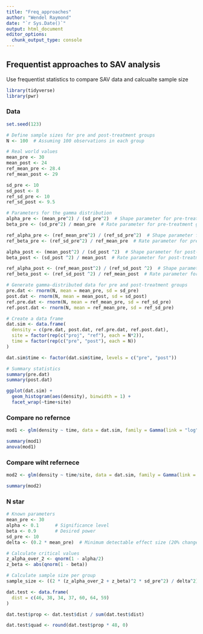 ```yaml
---
title: "Freq_approaches"
author: "Wendel Raymond"
date: "`r Sys.Date()`"
output: html_document
editor_options: 
  chunk_output_type: console
---
```

## Frequentist approaches to SAV analysis
Use frequentist statistics to compare SAV data and calcualte sample size

```r
library(tidyverse)
library(pwr)
```

### Data

```r
set.seed(123)

# Define sample sizes for pre and post-treatment groups
N <- 100  # Assuming 100 observations in each group

# Real world values
mean_pre <- 30
mean_post <- 24
ref_mean_pre <- 28.4
ref_mean_post <- 29

sd_pre <- 10
sd_post <- 8
ref_sd_pre <- 10
ref_sd_post <- 9.5

# Parameters for the gamma distribution
alpha_pre <- (mean_pre^2) / (sd_pre^2)  # Shape parameter for pre-treatment group
beta_pre <- (sd_pre^2) / mean_pre  # Rate parameter for pre-treatment group

ref_alpha_pre <- (ref_mean_pre^2) / (ref_sd_pre^2)  # Shape parameter for pre-treatment group
ref_beta_pre <- (ref_sd_pre^2) / ref_mean_pre  # Rate parameter for pre-treatment group

alpha_post <- (mean_post^2) / (sd_post ^2)  # Shape parameter for post-treatment group
beta_post <- (sd_post ^2) / mean_post  # Rate parameter for post-treatment group

ref_alpha_post <- (ref_mean_post^2) / (ref_sd_post ^2)  # Shape parameter for post-treatment group
ref_beta_post <- (ref_sd_post ^2) / ref_mean_post  # Rate parameter for post-treatment group

# Generate gamma-distributed data for pre and post-treatment groups
pre.dat <- rnorm(N, mean = mean_pre, sd = sd_pre)
post.dat <- rnorm(N, mean = mean_post, sd = sd_post)
ref.pre.dat <- rnorm(N, mean = ref_mean_pre, sd = ref_sd_pre)
ref.post.dat <- rnorm(N, mean = ref_mean_pre, sd = ref_sd_pre)

# Create a data frame
dat.sim <- data.frame(
  density = c(pre.dat, post.dat, ref.pre.dat, ref.post.dat),
  site = factor(rep(c("proj", "ref"), each = N*2)),
  time = factor(rep(c("pre", "post"), each = N))
)

dat.sim$time <- factor(dat.sim$time, levels = c("pre", "post"))

# Summary statistics
summary(pre.dat)
summary(post.dat)

ggplot(dat.sim) +
  geom_histogram(aes(density), binwidth = 1) +
  facet_wrap(~time+site)
```

### Compare no refernce 
```r
mod1 <- glm(density ~ time, data = dat.sim, family = Gamma(link = "log"))

summary(mod1)
anova(mod1)
```

### Compare wiht refernece
```r
mod2 <- glm(density ~ time/site, data = dat.sim, family = Gamma(link = "log"))

summary(mod2)
```


### N star
```r
# Known parameters
mean_pre <- 30
alpha <- 0.1      # Significance level
beta <- 0.9       # Desired power
sd_pre <- 10
delta <- (0.2 * mean_pre)  # Minimum detectable effect size (20% change)

# Calculate critical values
z_alpha_over_2 <- qnorm(1 - alpha/2)
z_beta <- abs(qnorm(1 - beta))

# Calculate sample size per group
sample_size <- ((2 * (z_alpha_over_2 + z_beta)^2 * sd_pre^2) / delta^2)
```

```r
dat.test <- data.frame(
  dist = c(46, 38, 34, 37, 60, 64, 59)
)

dat.test$prop <- dat.test$dist / sum(dat.test$dist)

dat.test$quad <- round(dat.test$prop * 48, 0)
```

